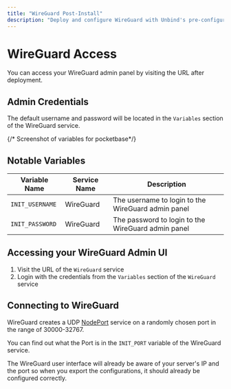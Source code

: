 ```yaml
---
title: "WireGuard Post-Install"
description: "Deploy and configure WireGuard with Unbind's pre-configured template"
---
```


# WireGuard Access

You can access your WireGuard admin panel by visiting the URL after deployment.

## Admin Credentials

The default username and password will be located in the `Variables` section of the WireGuard service.

{/* Screenshot of variables for pocketbase*/}

## Notable Variables

| Variable Name | Service Name | Description |
|---------------|--------------|-------------|
| `INIT_USERNAME` | WireGuard | The username to login to the WireGuard admin panel |
| `INIT_PASSWORD` | WireGuard | The password to login to the WireGuard admin panel |

## Accessing your WireGuard Admin UI

1. Visit the URL of the `WireGuard` service
2. Login with the credentials from the `Variables` section of the `WireGuard` service

## Connecting to WireGuard

WireGuard creates a UDP [NodePort](https://kubernetes.io/docs/concepts/services-networking/service/#nodeport) service on a randomly chosen port in the range of 30000-32767.

You can find out what the Port is in the `INIT_PORT` variable of the WireGuard service.

The WireGuard user interface will already be aware of your server's IP and the port so when you export the configurations, it should already be configured correctly.



